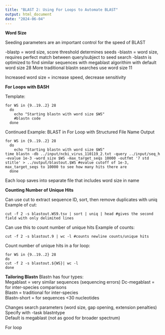 ```yaml
---
title: "BLAST 2: Using For Loops to Automate BLAST"
output: html_document
date: "2024-06-04"
---
```


**Word Size**

Seeding parameters are an important control for the speed of BLAST

-blastp = word size, score threshold determines seeds
-blastn = word size, requires perfect match between query/subject to seed search
-blastn is optimized to find similar sequences with megablast algorithim with default word size 28
More traditional blastn searches use word size 11

Increased word size = increase speed, decrease sensitivity

**For Loops with BASH**

Template:
```
for WS in {9..19..2} 28
  do
    echo "Starting blastn with word size $WS"
    #blastn code
  done
```

Continued Example: BLAST in For Loop with Structured File Name Output 
```
for WS in {9..19..2} 28
  do
    echo "Starting blastn with word size $WS"
time blastn -db ../input/ncbi_virus_110119_2.txt -query ../input/seq_h -evalue 1e-3 -word_size $WS -max_target_seqs 10000 -outfmt '7 std stitle' > ../output/blastout.$WS #evalue cutoff of 1e-3, max_target_seqs to 10000 to see how many hits there are
  done
```
Each loop saves into separate file that includes word size in name

**Counting Number of Unique Hits**

Can use cut to extract sequence ID, sort, then remove duplicates with uniq
Example of cut:
```
cut -f 2 -s blastout.WS9.tsv | sort | uniq | head #gives the second field with only delimited lines
```

Can use this to count number of unique hits
Example of counts:
```
cut -f 2 -s blastout.9 | wc -l #counts newline counts/unique hits
```

Count number of unique hits in a for loop:
```
for WS in {9..19..2} 28
do
cut -f 2 -s blastout.${WS}| wc -l
done
```

**Tailoring Blastn**
Blastn has four types:  
Megablast = very similar sequences (sequencing errors)
Dc-megablast = for inter-species comparisons  
Blastn = traditional for inter-species  
Blastn-short = for sequences <30 nucleotides  

Changes search parameters (word size, gap opening, extension penalties)  
Specify with -task blastntype  
Default is megablast (not as good for broader spectrum)  

For loop 





